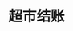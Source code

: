 # 超市结账
<ScDailyConversation />
<br />
<Dialog>
# Hi! How are you?
#### I'm good, thank you. How's your day going?
# It's ok, 2 more hours until I [get off/v./9] my [shift/n./3].
#### How would you like to pay today? Cash or card?
# Credit card. Thanks.
#### Would you like any bags?
# No, thank you. I brought my own [cloth/n.] bag.
#### Can you sign your name on the [pad/n./13]?
# Sure.
#### Here is your [receipt/n./4].
# Have a nice day.
#### Thank you. Have a nice day, too.
</Dialog>
